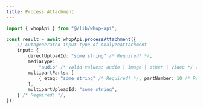 ```yaml
---
title: Process Attachment
---
```


```typescript
import { whopApi } from "@/lib/whop-api";

const result = await whopApi.processAttachment({
	// Autogenerated input type of AnalyzeAttachment
	input: {
		directUploadId: "some string" /* Required! */,
		mediaType:
			"audio" /* Valid values: audio | image | other | video */ /* Required! */,
		multipartParts: [
			{ etag: "some string" /* Required! */, partNumber: 10 /* Required! */ },
		],
		multipartUploadId: "some string",
	} /* Required! */,
});

```
